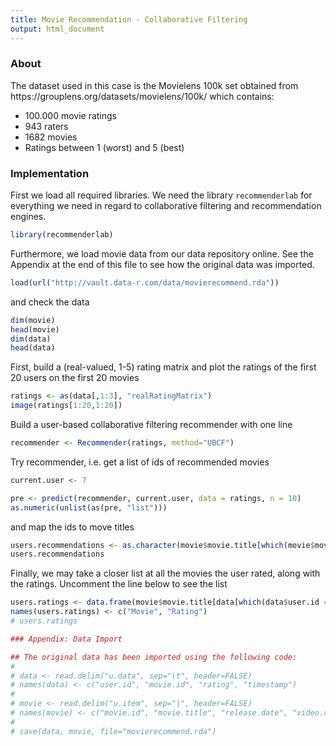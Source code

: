 ```yaml
---
title: Movie Recommendation - Collaborative Filtering
output: html_document
---
```


### About

The dataset used in this case is the Movielens 100k set obtained from https://grouplens.org/datasets/movielens/100k/ which contains:

- 100.000 movie ratings
- 943 raters
- 1682 movies
- Ratings between 1 (worst) and 5 (best)

### Implementation

First we load all required libraries. We need the library `recommenderlab` for everything we need in regard to collaborative filtering and recommendation engines.

```r
library(recommenderlab)
```

Furthermore, we load movie data from our data repository online. See the Appendix at the end of this file to see how the original data was imported.

```r
load(url("http://vault.data-r.com/data/movierecommend.rda"))
```

and check the data

```r
dim(movie)
head(movie)
dim(data)
head(data)
```

First, build a (real-valued, 1-5) rating matrix and plot the ratings of the first 20 users on the first 20 movies

```r
ratings <- as(data[,1:3], "realRatingMatrix")
image(ratings[1:20,1:20])
```

Build a user-based collaborative filtering recommender with one line

```r
recommender <- Recommender(ratings, method="UBCF")
```

Try recommender, i.e. get a list of ids of recommended movies

```r
current.user <- 7

pre <- predict(recommender, current.user, data = ratings, n = 10)
as.numeric(unlist(as(pre, "list")))
```

and map the ids to move titles

```r
users.recommendations <- as.character(movie$movie.title[which(movie$movie.id %in% as.numeric(unlist(as(pre, "list"))))])
users.recommendations
```

Finally, we may take a closer list at all the movies the user rated, along with the ratings. Uncomment the line below to see the list

```r
users.ratings <- data.frame(movie$movie.title[data[which(data$user.id == current.user),2]], data[which(data$user.id == current.user),3])
names(users.ratings) <- c("Movie", "Rating")
# users.ratings
```

```r
### Appendix: Data Import

## The original data has been imported using the following code:
# 
# data <- read.delim("u.data", sep="\t", header=FALSE)
# names(data) <- c("user.id", "movie.id", "rating", "timestamp")
# 
# movie <- read.delim("u.item", sep="|", header=FALSE)
# names(movie) <- c("movie.id", "movie.title", "release.date", "video.release.date", "IMDb.URL", "unknown", "Action", "Adventure", "Animation", "Children", "Comedy", "Crime", "Documentary", "Drama", "Fantasy", "Film-Noir", "Horror", "Musical", "Mystery", "Romance", "Sci-Fi", "Thriller", "War", "Western")
# 
# save(data, movie, file="movierecommend.rda")
```

